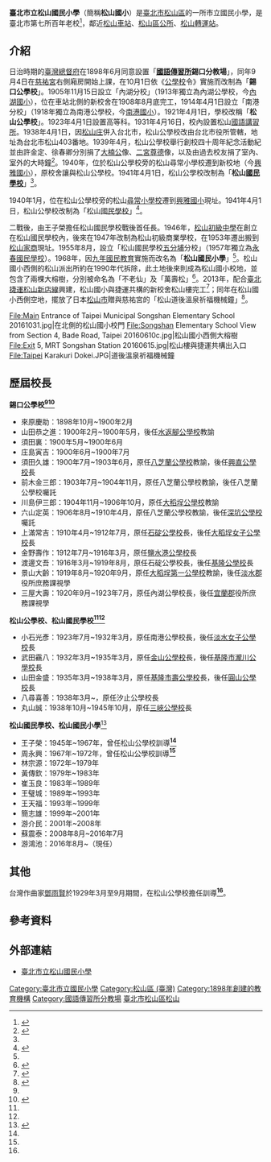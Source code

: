 {{coord|25.050789|N|121.578849|E|scale:1000|display=title}}
{{noteTA|1=zh-hans:庄; zh-hant:庄;}}
{{Infobox School
| name = '''臺北市松山區松山國民小學'''
| other_name = Taipei Municipal Song Shan  Primary School
| image = [[File:Top_View_of_Taipei_Municipal_Songshan_Elementary_School_20161031a.jpg|220px]]
| type = 市立[[國民小學|國民小學]]
| affiliation = {{TPI}}[[臺北市政府|政府]]
| established = 1898年7月
| founder = 
| college = 
| district = [[臺北市|臺北市]][[松山區_(臺灣)|松山區]]
| president = 
| principal = 游鴻池
| dean = 
| director = 
| staff = 教職員工95人
| faculty = 教職員工95人
| grades = 
| gender = 
| students = 
| classes = 
| class = 
| area = 1.8公頃
| motto = 
| slogan = 
| mascot = 
| colors = 
| magazine = 
| sc = 
| cs = 
| house = 
| athletics = 
| conference = 
| number = +886-2-2767-2907
| fax = +886-2-2766-1997
| address = {{flagicon|TWN}}[[臺北市|臺北市]][[松山區_(臺灣)|松山區]][[八德路_(臺北市)|八德路四段]]746號
| zipcode = 10567
| website = [http://www.ssps.tp.edu.tw/ www.ssps.tp.edu.tw]
}}
'''臺北市立松山國民小學'''（簡稱'''松山國小'''）是[[臺北市|臺北市]][[松山區_(臺灣)|松山區]]的一所市立國民小學，是臺北市第七所百年老校<ref name=":02">{{Cite web |title=松山國小簡史 |url=http://w3.ssps.tp.edu.tw/editor_model/u_editor_v1.asp?id={30225219-FFB1-4FB4-9816-B7360633813B} |publisher=臺北市松山區松山國民小學}}</ref>，鄰近[[松山車站_(臺灣)|松山車站]]、[[松山區_(臺灣)|松山區公所]]、[[松山轉運站|松山轉運站]]。

== 介紹 ==
日治時期的[[臺灣總督府|臺灣總督府]]在1898年6月同意設置「'''[[國語傳習所|國語傳習所]]錫口分教場'''」，同年9月4日在[[松山慈祐宮|慈祐宮]]右側廂房開始上課，在10月1日依《[[公學校|公學校]]令》實施而改制為「'''錫口公學校'''」。1905年11月15日設立「內湖分校」（1913年獨立為內湖公學校，今[[臺北市內湖區內湖國民小學|內湖國小]]），位在車站北側的新校舍在1908年8月底完工，1914年4月1日設立「南港分校」（1918年獨立為南港公學校，今[[臺北市南港區南港國民小學|南港國小]]）。1921年4月1日，學校改稱「'''松山公學校'''」。1923年4月1日設置高等科。1931年4月16日，校內設置松山[[國語講習所|國語講習所]]。1938年4月1日，因[[松山庄|松山庄]]併入台北市，松山公學校改由台北市役所管轄，地址為台北市松山403番地。1939年4月，松山公學校舉行創校四十周年紀念活動紀並由許金定、徐春卿分別捐了[[楠木正成|大楠公]]像、[[二宮尊德|二宮尊德]]像，以及由過去校友捐了室內、室外的大時鐘<ref name=":1">{{Cite book|title=松山公學校開校四十周年紀念誌|last=松山公學校|year=1939-04-01}}</ref>。1940年，位於松山公學校旁的松山尋常小學校遷到新校地（今[[臺北市信義區興雅國民小學|興雅國小]]），原校舍讓與松山公學校。1941年4月1日，松山公學校改制為「'''松山[[國民學校|國民學校]]'''」<ref name=":02" />。


1940年1月，位在松山公學校旁的松山[[小學校_(台灣)|尋常小學校]]遷到[[興雅國小|興雅國小]]現址。1941年4月1日，松山公學校改制為「松山[[國民學校|國民學校]]」<ref name=":0">{{Cite web|title=松山國小簡史|url=http://w3.ssps.tp.edu.tw/editor_model/u_editor_v1.asp?id={30225219-FFB1-4FB4-9816-B7360633813B}|publisher=臺北市松山區松山國民小學}}</ref>。

二戰後，由王子榮擔任松山國民學校戰後首任長。1946年，[[臺北市立松山高級商業家事職業學校|松山初級中學]]在創立在松山國民學校內，後來在1947年改制為松山初級商業學校，在1953年遷出搬到[[松山家商|松山家商]]現址。1955年8月，設立「松山國民學校[[五分埔_(臺北市)|五分埔]]分校」（1957年獨立為[[臺北市信義區永春國民小學|永春國民學校]]）。1968年，因[[九年國民教育|九年國民教育]]實施而改名為「'''松山國民小學'''」<ref name=":0" />。松山國小西側的松山派出所約在1990年代拆除，此土地後來則成為松山國小校地，並包含了兩棵大榕樹，分別被命名為「不老仙」及「萬壽松」<ref>{{Cite web|title=我們的學校：百年松山、再現風華|url=http://nas.ssps.tp.edu.tw/ssps-history/prod03.htm|date=2009|publisher=松山國民小學課程設計與發展組}}</ref>。2013年，配合[[臺北捷運|臺北捷運]][[松山新店線|松山新店線]]興建，松山國小與捷運共構的新校舍松山樓完工<ref>{{Cite web|title=北市松山國小邁入114年　新校舍與松山捷運共構|url=https://news.housefun.com.tw/news/article/10244927484.html|date=2013-03-29|publisher=台灣好新聞}}</ref>；同年在松山國小西側空地，擺放了日本[[松山市|松山市]]贈與慈祐宮的「松山道後溫泉祈福機械鐘」<ref>{{Cite web|title=台日交流打造祈福機械鐘 松山區新亮點|url=https://news.cnyes.com/news/id/1826640|date=2013-10-04|publisher=鉅亨網}}</ref>。<gallery>
File:Main Entrance of Taipei Municipal Songshan Elementary School 20161031.jpg|在北側的松山國小校門
File:Songshan Elementary School View from Section 4, Bade Road, Taipei 20160610c.jpg|松山國小西側大榕樹
File:Exit 5, MRT Songshan Station 20160615.jpg|松山樓與捷運共構出入口
File:Taipei Karakuri Dokei.JPG|道後溫泉祈福機械鐘
</gallery>

== 歷屆校長 ==
'''錫口公學校<ref name=":1" /><ref name=":32">{{Cite web |title=臺灣總督府職員錄系統 |url=https://who.ith.sinica.edu.tw/ |publisher=中央研究院臺灣史研究所}}</ref>'''

* 來原慶助：1898年10月~1900年2月
* 山田恭之進：1900年2月~1900年5月，後任[[汐止國小|水返腳公學校]]教諭
* 須田裏：1900年5月~1900年6月
* 庄島寅吉：1900年6月~1900年7月
* 須田久雄：1900年7月~1903年6月，原任[[八芝蘭公學校|八芝蘭公學校]]教諭，後任[[興直公學校|興直公學校]]長
* 前木金三郎：1903年7月~1904年11月，原任八芝蘭公學校教諭，後任八芝蘭公學校囑託
* 川島伊三郎：1904年11月~1906年10月，原任[[大稻埕公學校|大稻埕公學校]]教諭
* 六山定英：1906年8月~1910年4月，原任八芝蘭公學校教諭，後任[[新北市深坑區深坑國民小學|深坑公學校]]囑託
* 上滿常吉：1910年4月~1912年7月，原任[[新北市石碇區石碇國小|石碇公學校]]長，後任[[大稻埕女子公學校|大稻埕女子公學校]]長
* 金野壽作：1912年7月~1916年3月，原任[[鹽水港公學校|鹽水港公學校]]長
* 渡邊文吾：1916年3月~1919年8月，原任石碇公學校長，後任[[基隆公學校|基隆公學校]]長
* 景山大齡：1919年8月~1920年9月，原任[[大稻埕第一公學校|大稻埕第一公學校]]教諭，後任[[淡水郡|淡水郡]]役所庶務課視學
* 三屋大壽：1920年9月~1923年7月，原任內湖公學校長，後任[[宜蘭郡|宜蘭郡]]役所庶務課視學

'''松山公學校、松山國民學校<ref name=":1" /><ref name=":32" />'''

* 小石光彥：1923年7月~1932年3月，原任南港公學校長，後任[[新北市淡水區文化國民小學|淡水女子公學校]]長
* 武田靍八：1932年3月~1935年3月，原任[[金山公學校|金山公學校]]長，後任[[基隆市仁愛區南榮國民小學|基隆市瀧川公學校]]長
* 山田金盛：1935年3月~1938年3月，原任[[基隆市仁愛區信義國民小學|基隆市壽公學校]]長，後任[[臺北市大同區大同國民小學|圓山公學校]]長
* 八尋喜善：1938年3月~，原任汐止公學校長
* 丸山誠：1938年10月~1945年10月，原任[[三峽公學校|三峽公學校]]長

'''松山國民學校、松山國民小學'''<ref>{{Cite web |title=松山國小歷史沿革 |url=http://nas.ssps.tp.edu.tw/ssps111/1/main.html |publisher=松山國小}}</ref>

* 王子榮：1945年~1967年，曾任松山公學校訓導'''<ref name=":32" />'''
* 周永興：1967年~1972年，曾任松山公學校訓導'''<ref name=":32" />'''
* 林宗源：1972年~1979年
* 黃傳欽：1979年~1983年
* 崔玉良：1983年~1989年
* 王璧城：1989年~1993年
* 王天福：1993年~1999年
* 簡志雄：1999年~2001年
* 游介民：2001年~2008年
* 蘇震泰：2008年8月~2016年7月
* 游鴻池：2016年8月~（現任）

== 其他 ==
台灣作曲家[[鄧雨賢|鄧雨賢]]於1929年3月至9月期間，在松山公學校擔任訓導'''<ref name=":32" />'''。

== 參考資料 ==
<references />

==外部連結==
{{commonscat|Taipei Municipal Songshan Elementary School}}
*[http://www.ssps.tp.edu.tw/ 臺北市立松山國民小學] {{Wayback|url=http://www.ssps.tp.edu.tw/ |date=20100310144952 }}
{{台北市小學列表}}
{{DEFAULTSORT:Songshan}}
[[Category:臺北市立國民小學|Category:臺北市立國民小學]]
[[Category:松山區_(臺灣)|Category:松山區 (臺灣)]]
[[Category:1898年創建的教育機構|Category:1898年創建的教育機構]]
[[Category:國語傳習所分教場|Category:國語傳習所分教場]]
[[Category:臺灣百年小學|臺北市松山區松山]]
